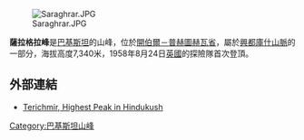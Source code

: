 [[Image:Saraghrar.JPG|right]]

'''薩拉格拉峰'''是[[巴基斯坦|巴基斯坦]]的山峰，位於[[開伯爾－普赫圖赫瓦省|開伯爾－普赫圖赫瓦省]]，屬於[[興都庫什山脈|興都庫什山脈]]的一部分，海拔高度7,340米，1958年8月24日[[英國|英國]]的探險隊首次登頂。

==外部連結==
* [http://members.virtualtourist.com/m/60868/ Terichmir, Highest Peak in Hindukush]

{{Pakistan-geo-stub}}
[[Category:巴基斯坦山峰|Category:巴基斯坦山峰]]